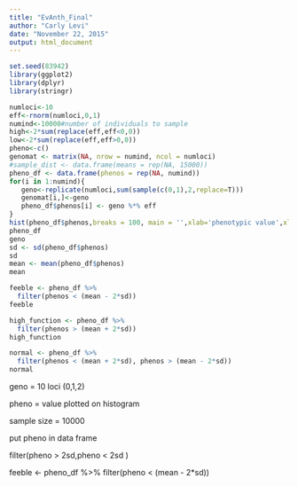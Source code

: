 ```yaml
---
title: "EvAnth_Final"
author: "Carly Levi"
date: "November 22, 2015"
output: html_document
---
```

```r
set.seed(83942)
library(ggplot2)
library(dplyr)
library(stringr)
```

```r
numloci<-10 
eff<-rnorm(numloci,0,1)
numind<-10000#number of individuals to sample
high<-2*sum(replace(eff,eff<0,0)) 
low<-2*sum(replace(eff,eff>0,0))
pheno<-c() 
genomat <- matrix(NA, nrow = numind, ncol = numloci) 
#sample_dist <- data.frame(means = rep(NA, 15000))
pheno_df <- data.frame(phenos = rep(NA, numind))
for(i in 1:numind){
   geno<-replicate(numloci,sum(sample(c(0,1),2,replace=T)))
   genomat[i,]<-geno
   pheno_df$phenos[i] <- geno %*% eff
}
hist(pheno_df$phenos,breaks = 100, main = '',xlab='phenotypic value',xlim=c(low-0.5,high+0.5))
pheno_df
geno
sd <- sd(pheno_df$phenos)
sd
mean <- mean(pheno_df$phenos)
mean

feeble <- pheno_df %>%
  filter(phenos < (mean - 2*sd))
feeble

high_function <- pheno_df %>%
  filter(phenos > (mean + 2*sd))
high_function

normal <- pheno_df %>%
  filter(phenos < (mean + 2*sd), phenos > (mean - 2*sd)) 
normal

```
geno = 10 loci (0,1,2)

pheno = value plotted on histogram

sample size = 10000

put pheno in data frame

filter(pheno > 2sd,pheno < 2sd )

feeble <- pheno_df %>%
  filter(pheno < (mean - 2*sd))
